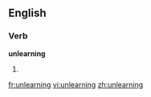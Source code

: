 ==English==

===Verb===
'''unlearning'''

# {{third-person singular of|[[unlearn]]}}

[[fr:unlearning]]
[[vi:unlearning]]
[[zh:unlearning]]